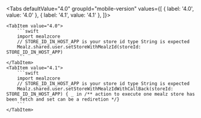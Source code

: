 
<Tabs
    defaultValue="4.0"
    groupId="mobile-version"
    values={[
        { label: '4.0', value: '4.0' },
        { label: '4.1', value: '4.1' },
    ]}>

    <TabItem value="4.0">
        ```swift
        import mealzcore
        // STORE_ID_IN_HOST_APP is your store id type String is expected
        Mealz.shared.user.setStoreWithMealzId(storeId: STORE_ID_IN_HOST_APP)
        ```
    </TabItem>
    <TabItem value="4.1">
        ```swift
        import mealzcore
        // STORE_ID_IN_HOST_APP is your store id type String is expected
        Mealz.shared.user.setStoreWithMealzIdWithCallBack(storeId: STORE_ID_IN_HOST_APP) { _ in /** action to execute one mealz store has been fetch and set can be a rediretion */}
        ```
    </TabItem>
</Tabs>